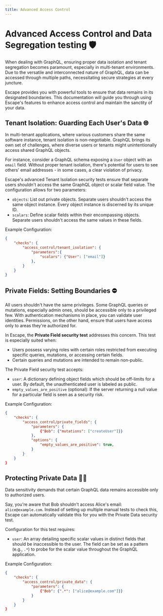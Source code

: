 ```yaml
---
title: Advanced Access Control
---
```


# Advanced Access Control and Data Segregation testing 🛡️

When dealing with GraphQL, ensuring proper data isolation and tenant segregation becomes paramount, especially in multi-tenant environments. Due to the versatile and interconnected nature of GraphQL, data can be accessed through multiple paths, necessitating secure strategies at every juncture.

Escape provides you with powerful tools to ensure that data remains in its designated boundaries. This documentation will guide you through using Escape's features to enhance access control and maintain the sanctity of your data.

## Tenant Isolation: Guarding Each User's Data 🌐

In multi-tenant applications, where various customers share the same software instance, tenant isolation is non-negotiable. GraphQL brings its own set of challenges, where diverse users or tenants might unintentionally access shared GraphQL objects.

For instance, consider a GraphQL schema exposing a `User` object with an `email` field. Without proper tenant isolation, there's potential for users to see others' email addresses - in some cases, a clear violation of privacy.

Escape's advanced Tenant Isolation security tests ensure that separate users shouldn't access the same GraphQL object or scalar field value. The configuration allows for two parameters:

- `objects`: List out private objects. Separate users shouldn't access the same object instance. Every object instance is discerned by its unique ID.
- `scalars`: Define scalar fields within their encompassing objects. Separate users shouldn't access the same values in these fields.

Example Configuration:
```json
{
    "checks": {
        "access_control/tenant_isolation": { 
            "parameters":{ 
                "scalars": {"User": ["email"]}
            },
        }
    }
}
```


## Private Fields: Setting Boundaries ⛔

All users shouldn't have the same privileges. Some GraphQL queries or mutations, especially admin ones, should be accessible only to a privileged few. With authentication mechanisms in place, you can validate user identities. Permissions, on the other hand, ensure that users have access only to areas they're authorized for.

In Escape, the **Private Field security test** addresses this concern. This test is especially suited when:

- Users possess varying roles with certain roles restricted from executing specific queries, mutations, or accessing certain fields.
- Certain queries and mutations are intended to remain non-public.


The Private Field security test accepts:
- `user`: A dictionary defining object fields which should be off-limits for a user. By default, the unauthenticated user is labeled as public.
- `empty_values_are_positive` (optional): If the server returning a null value for a particular field is seen as a security risk.

Example Configuration:

```json
{
    "checks": {
        "access_control/private_fields": { 
            "parameters": { 
                {"Bob": {"mutations": ["createUser"]}}
            },
            "options": {
                "empty_values_are_positive": true,
            }
        }
    }
}
```


## Protecting Private Data 🕵️‍♂️

Data sensitivity demands that certain GraphQL data remains accessible only to authorized users.

Say, you're aware that Bob shouldn't access Alice's email: `alice@example.com`. Instead of setting up multiple manual tests to check this, Escape can automatically validate this for you with the Private Data security test.

Configuration for this test requires:
- `user`: An array detailing specific scalar values in distinct fields that should be inaccessible to the user. The field can be set as a pattern (e.g., `.*`) to probe for the scalar value throughout the GraphQL application.


Example Configuration:
```json
{
    "checks": {
        "access_control/private_data": { 
            "parameters": { 
                {"Bob": {".*": ["alice@example.com"]}}
            }
        }
    }
}
```